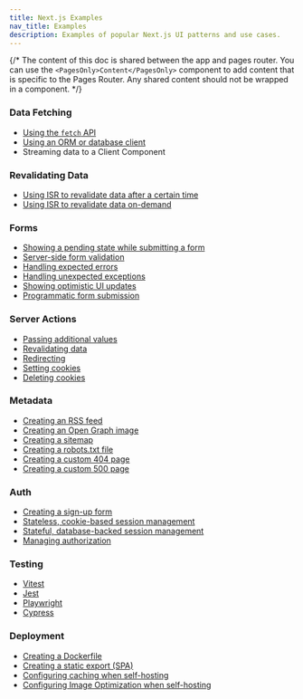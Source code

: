 ```yaml
---
title: Next.js Examples
nav_title: Examples
description: Examples of popular Next.js UI patterns and use cases.
---
```


{/* The content of this doc is shared between the app and pages router. You can use the `<PagesOnly>Content</PagesOnly>` component to add content that is specific to the Pages Router. Any shared content should not be wrapped in a component. */}

### Data Fetching

- [Using the `fetch` API](/docs/app/building-your-application/data-fetching/fetching#fetch-api)
- [Using an ORM or database client](/docs/app/building-your-application/data-fetching/fetching#orms-and-database-clients)
- Streaming data to a Client Component

### Revalidating Data

- [Using ISR to revalidate data after a certain time](/docs/app/building-your-application/data-fetching/caching-and-revalidating#time-based-revalidation)
- [Using ISR to revalidate data on-demand](/docs/app/building-your-application/data-fetching/caching-and-revalidating#on-demand-revalidation)

### Forms

- [Showing a pending state while submitting a form](/docs/app/building-your-application/data-fetching/server-actions-and-mutations#pending-states)
- [Server-side form validation](/docs/app/building-your-application/data-fetching/server-actions-and-mutations#server-side-form-validation)
- [Handling expected errors](/docs/app/building-your-application/routing/error-handling#handling-expected-errors-from-server-actions)
- [Handling unexpected exceptions](/docs/app/building-your-application/routing/error-handling#uncaught-exceptions)
- [Showing optimistic UI updates](/docs/app/building-your-application/data-fetching/server-actions-and-mutations#optimistic-updates)
- [Programmatic form submission](/docs/app/building-your-application/data-fetching/server-actions-and-mutations#programmatic-form-submission)

### Server Actions

- [Passing additional values](/docs/app/building-your-application/data-fetching/server-actions-and-mutations#passing-additional-arguments)
- [Revalidating data](/docs/app/building-your-application/data-fetching/server-actions-and-mutations#revalidating-data)
- [Redirecting](/docs/app/building-your-application/data-fetching/server-actions-and-mutations#redirecting)
- [Setting cookies](/docs/app/api-reference/functions/cookies#cookiessetname-value-options)
- [Deleting cookies](/docs/app/api-reference/functions/cookies#deleting-cookies)

### Metadata

- [Creating an RSS feed](/docs/app/building-your-application/routing/route-handlers#non-ui-responses)
- [Creating an Open Graph image](/docs/app/api-reference/file-conventions/metadata/opengraph-image)
- [Creating a sitemap](/docs/app/api-reference/file-conventions/metadata/sitemap)
- [Creating a robots.txt file](/docs/app/api-reference/file-conventions/metadata/robots)
- [Creating a custom 404 page](/docs/app/api-reference/file-conventions/not-found)
- [Creating a custom 500 page](/docs/app/api-reference/file-conventions/error)

### Auth

- [Creating a sign-up form](/docs/app/building-your-application/authentication#sign-up-and-login-functionality)
- [Stateless, cookie-based session management](/docs/app/building-your-application/authentication#stateless-sessions)
- [Stateful, database-backed session management](/docs/app/building-your-application/authentication#database-sessions)
- [Managing authorization](/docs/app/building-your-application/authentication#authorization)

### Testing

- [Vitest](/docs/app/building-your-application/testing/vitest)
- [Jest](/docs/app/building-your-application/testing/jest)
- [Playwright](/docs/app/building-your-application/testing/playwright)
- [Cypress](/docs/app/building-your-application/testing/cypress)

### Deployment

- [Creating a Dockerfile](/docs/app/building-your-application/deploying#docker-image)
- [Creating a static export (SPA)](/docs/app/building-your-application/deploying/static-exports)
- [Configuring caching when self-hosting](/docs/app/building-your-application/deploying#configuring-caching)
- [Configuring Image Optimization when self-hosting](/docs/app/building-your-application/deploying#image-optimization)

